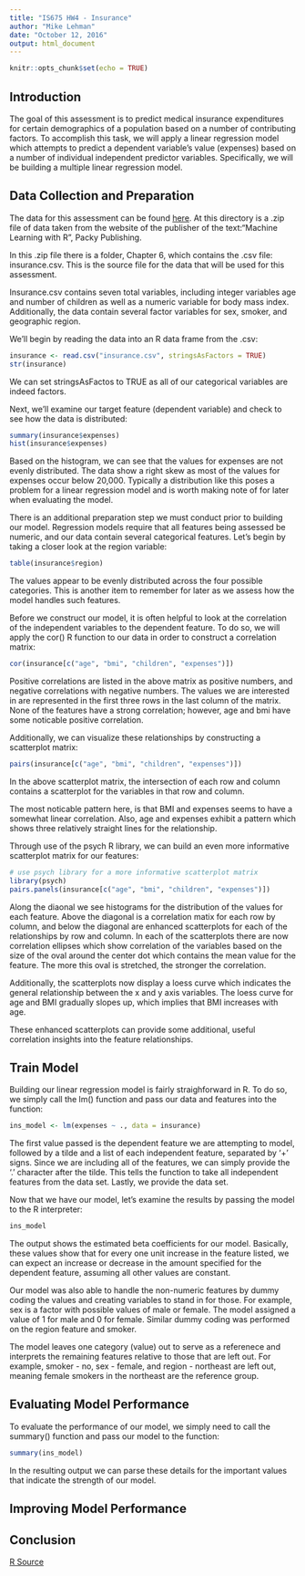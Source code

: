 ```yaml
---
title: "IS675 HW4 - Insurance"
author: "Mike Lehman"
date: "October 12, 2016"
output: html_document
---
```


```r
knitr::opts_chunk$set(echo = TRUE)
```

## Introduction

The goal of this assessment is to predict medical insurance expenditures for certain demographics of a population based on a number of contributing factors. To accomplish this task, we will apply a linear regression model which attempts to predict a dependent variable's value (expenses) based on a number of individual independent predictor variables. Specifically, we will be building a multiple linear regression model.

## Data Collection and Preparation

The data for this assessment can be found [here](http://zaad2.umbc.edu/class/675/Machine%20Learning%20with%20R%20-%202nd.zip). At this directory is a .zip file of data taken from the website of the publisher of the text:"Machine Learning with R", Packy Publishing.

In this .zip file there is a folder, Chapter 6, which contains the .csv file: insurance.csv. This is the source file for the data that will be used for this assessment.

Insurance.csv contains seven total variables, including integer variables age and number of children as well as a numeric variable for body mass index. Additionally, the data contain several factor variables for sex, smoker, and geographic region.

We'll begin by reading the data into an R data frame from the .csv:

```r
insurance <- read.csv("insurance.csv", stringsAsFactors = TRUE)
str(insurance)
```

We can set stringsAsFactos to TRUE as all of our categorical variables are indeed factors.

Next, we'll examine our target feature (dependent variable) and check to see how the data is distributed:

```r
summary(insurance$expenses)
hist(insurance$expenses)
```

Based on the histogram, we can see that the values for expenses are not evenly distributed. The data show a right skew as most of the values for expenses occur below 20,000. Typically a distribution like this poses a problem for a linear regression model and is worth making note of for later when evaluating the model.

There is an additional preparation step we must conduct prior to building our model. Regression models require that all features being assessed be numeric, and our data contain several categorical features. Let's begin by taking a closer look at the region variable:

```r
table(insurance$region)
```

The values appear to be evenly distributed across the four possible categories. This is another item to remember for later as we assess how the model handles such features.

Before we construct our model, it is often helpful to look at the correlation of the independent variables to the dependent feature. To do so, we will apply the cor() R function to our data in order to construct a correlation matrix:

```r
cor(insurance[c("age", "bmi", "children", "expenses")])
```

Positive correlations are listed in the above matrix as positive numbers, and negative correlations with negative numbers. The values we are interested in are represented in the first three rows in the last column of the matrix. None of the features have a strong correlation; however, age and bmi have some noticable positive correlation. 

Additionally, we can visualize these relationships by constructing a scatterplot matrix:

```r
pairs(insurance[c("age", "bmi", "children", "expenses")])
```

In the above scatterplot matrix, the intersection of each row and column contains a scatterplot for the variables in that row and column.

The most noticable pattern here, is that BMI and expenses seems to have a somewhat linear correlation. Also, age and expenses exhibit a pattern which shows three relatively straight lines for the relationship.

Through use of the psych R library, we can build an even more informative scatterplot matrix for our features:

```r
# use psych library for a more informative scatterplot matrix
library(psych)
pairs.panels(insurance[c("age", "bmi", "children", "expenses")])
```

Along the diaonal we see histograms for the distribution of the values for each feature. Above the diagonal is a correlation matix for each row by column, and below the diagonal are enhanced scatterplots for each of the relationships by row and column. In each of the scatterplots there are now correlation ellipses which show correlation of the variables based on the size of the oval around the center dot which contains the mean value for the feature. The more this oval is stretched, the stronger the correlation.

Additionally, the scatterplots now display a loess curve which indicates the general relationship between the x and y axis variables. The loess curve for age and BMI gradually slopes up, which implies that BMI increases with age. 

These enhanced scatterplots can provide some additional, useful correlation insights into the feature relationships.

## Train Model

Building our linear regression model is fairly straighforward in R. To do so, we simply call the lm() function and pass our data and features into the function:

```r
ins_model <- lm(expenses ~ ., data = insurance)
```

The first value passed is the dependent feature we are attempting to model, followed by a tilde and a list of each independent feature, separated by '+' signs. Since we are including all of the features, we can simply provide the '.' character after the tilde. This tells the function to take all independent features from the data set. Lastly, we provide the data set.

Now that we have our model, let's examine the results by passing the model to the R interpreter:

```r
ins_model
```

The output shows the estimated beta coefficients for our model. Basically, these values show that for every one unit increase in the feature listed, we can expect an increase or decrease in the amount specified for the dependent feature, assuming all other values are constant.

Our model was also able to handle the non-numeric features by dummy coding the values and creating variables to stand in for those. For example, sex is a factor with possible values of male or female. The model assigned a value of 1 for male and 0 for female. Similar dummy coding was performed on the region feature and smoker. 

The model leaves one category (value) out to serve as a referenece and interprets the remaining features relative to those that are left out. For example, smoker - no, sex - female, and region - northeast are left out, meaning female smokers in the northeast are the reference group. 

## Evaluating Model Performance

To evaluate the performance of our model, we simply need to call the summary() function and pass our model to the function:

```r
summary(ins_model)
```

In the resulting output we can parse these details for the important values that indicate the strength of our model.



## Improving Model Performance


## Conclusion


[R Source](hw3-credit.R) 